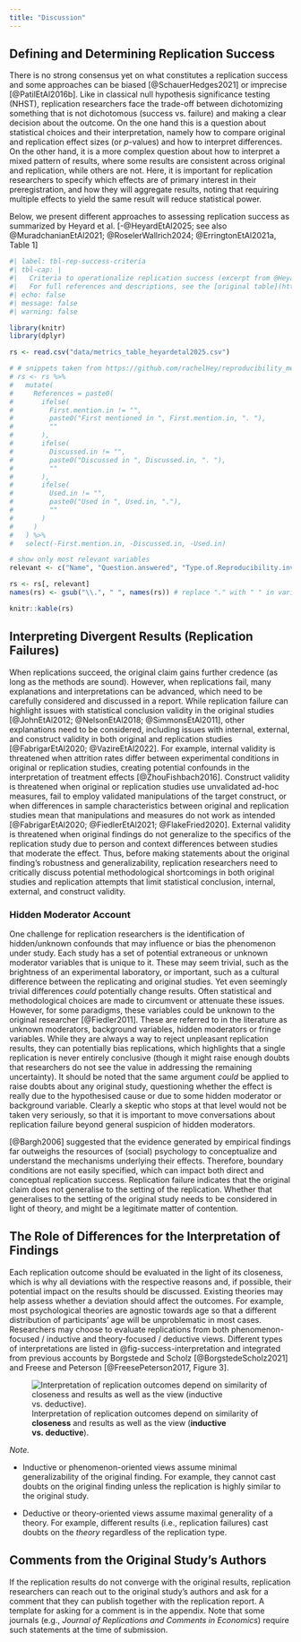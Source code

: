 ```yaml
---
title: "Discussion"
---
```


## Defining and Determining Replication Success {#sec-success-criteria}

There is no strong consensus yet on what constitutes a replication success and some approaches can be biased [@SchauerHedges2021] or imprecise [@PatilEtAl2016b]. Like in classical null hypothesis significance testing (NHST), replication researchers face the trade-off between dichotomizing something that is not dichotomous (success vs. failure) and making a clear decision about the outcome. On the one hand this is a question about statistical choices and their interpretation, namely how to compare original and replication effect sizes (or *p*-values) and how to interpret differences. On the other hand, it is a more complex question about how to interpret a mixed pattern of results, where some results are consistent across original and replication, while others are not. Here, it is important for replication researchers to specify which effects are of primary interest in their preregistration, and how they will aggregate results, noting that requiring multiple effects to yield the same result will reduce statistical power.

Below, we present different approaches to assessing replication success as summarized by Heyard et al. [-@HeyardEtAl2025; see also @MuradchanianEtAl2021; @RoselerWallrich2024; @ErringtonEtAl2021a, Table 1]

```r
#| label: tbl-rep-success-criteria
#| tbl-cap: |
#|   Criteria to operationalize replication success (excerpt from @HeyardEtAl2025 [Table 4])
#|   For full references and descriptions, see the [original table](http://rachelheyard.com/reproducibility_metrics/#table). Reused in accordance with the CC-BY license of the article.
#| echo: false
#| message: false
#| warning: false

library(knitr)
library(dplyr)

rs <- read.csv("data/metrics_table_heyardetal2025.csv")

# # snippets taken from https://github.com/rachelHey/reproducibility_metrics/blob/main/docs/index.Rmd 
# rs <- rs %>%
#   mutate(
#     References = paste0(
#       ifelse(
#         First.mention.in != "",
#         paste0("First mentioned in ", First.mention.in, ". "),
#         ""
#       ),
#       ifelse(
#         Discussed.in != "",
#         paste0("Discussed in ", Discussed.in, ". "),
#         ""
#       ),
#       ifelse(
#         Used.in != "",
#         paste0("Used in ", Used.in, "."),
#         ""
#       )
#     )
#   ) %>%
#   select(-First.mention.in, -Discussed.in, -Used.in)

# show only most relevant variables
relevant <- c("Name", "Question.answered", "Type.of.Reproducibility.investigated") # , "First.mention.in"

rs <- rs[, relevant]
names(rs) <- gsub("\\.", " ", names(rs)) # replace "." with " " in variable names

knitr::kable(rs)
```

## Interpreting Divergent Results (Replication Failures)

When replications succeed, the original claim gains further credence (as long as the methods are sound). However, when replications fail, many explanations and interpretations can be advanced, which need to be carefully considered and discussed in a report. While replication failure can highlight issues with statistical conclusion validity in the original studies [@JohnEtAl2012; @NelsonEtAl2018; @SimmonsEtAl2011], other explanations need to be considered, including issues with internal, external, and construct validity in both original and replication studies [@FabrigarEtAl2020; @VazireEtAl2022]. For example, internal validity is threatened when attrition rates differ between experimental conditions in original or replication studies, creating potential confounds in the interpretation of treatment effects [@ZhouFishbach2016]. Construct validity is threatened when original or replication studies use unvalidated ad-hoc measures, fail to employ validated manipulations of the target construct, or when differences in sample characteristics between original and replication studies mean that manipulations and measures do not work as intended [@FabrigarEtAl2020; @FiedlerEtAl2021; @FlakeFried2020]. External validity is threatened when original findings do not generalize to the specifics of the replication study due to person and context differences between studies that moderate the effect. Thus, before making statements about the original finding’s robustness and generalizability, replication researchers need to critically discuss potential methodological shortcomings in both original studies and replication attempts that limit statistical conclusion, internal, external, and construct validity. 

### Hidden Moderator Account

One challenge for replication researchers is  the identification of hidden/unknown confounds that may influence or bias the phenomenon under study. Each study has a set of potential extraneous or unknown moderator variables that is unique to it. These may seem trivial, such as the brightness of an experimental laboratory, or important, such as a cultural difference between the replicating and original studies. Yet even seemingly trivial differences *could *potentially change results. Often statistical and methodological choices are made to circumvent or attenuate these issues. However, for some paradigms, these variables could be unknown to the original researcher [@Fiedler2011]. These are referred to in the literature as unknown moderators, background variables, hidden moderators or fringe variables. While they are always a way to reject unpleasant replication results, they can potentially bias replications, which highlights that a single replication is never entirely conclusive (though it might raise enough doubts that researchers do not see the value in addressing the remaining uncertainty). It should be noted that the same argument *could *be applied to raise doubts about any original study, questioning whether the effect is really due to the hypothesised cause or due to some hidden moderator or background variable. Clearly a skeptic who stops at that level would not be taken very seriously, so that it is important to move conversations about replication failure beyond general suspicion of hidden moderators.

[@Bargh2006] suggested that the evidence generated by empirical findings far outweighs the resources of (social) psychology to conceptualize and understand the mechanisms underlying their effects. Therefore, boundary conditions are not easily specified, which can impact both direct and conceptual replication success. Replication failure indicates that the original claim does not generalise to the setting of the replication. Whether that generalises to the setting of the original study needs to be considered in light of theory, and might be a legitimate matter of contention.

## The Role of Differences for the Interpretation of Findings {#sec-differences-and-interpretation}

Each replication outcome should be evaluated in the light of its closeness, which is why all deviations with the respective reasons and, if possible, their potential impact on the results should be discussed. Existing theories may help assess whether a deviation should affect the outcomes. For example, most psychological theories are agnostic towards age so that a different distribution of participants’ age will be unproblematic in most cases. Researchers may choose to evaluate replications from both phenomenon-focused / inductive and theory-focused / deductive views. Different types of interpretations are listed in @fig-success-interpretation and integrated from previous accounts by Borgstede and Scholz [@BorgstedeScholz2021] and Freese and Peterson [@FreesePeterson2017, Figure 3].

![Interpretation of replication outcomes depend on similarity of **closeness** and results as well as the view (**inductive vs. deductive**).](images/eH3_Image_5.png){#fig-success-interpretation}

*Note.*

- Inductive or phenomenon-oriented views assume minimal generalizability of the original finding. For example, they cannot cast doubts on the original finding unless the replication is highly similar to the original study.

- Deductive or theory-oriented views assume maximal generality of a theory. For example, different results (i.e., replication failures) cast doubts on the *theory* regardless of the replication type.

## Comments from the Original Study’s Authors

If the replication results do not converge with the original results, replication researchers can reach out to the original study’s authors and ask for a comment that they can publish together with the replication report. A template for asking for a comment is in the appendix. Note that some journals (e.g., *Journal of Replications and Comments in Economics*) require such statements at the time of submission.
